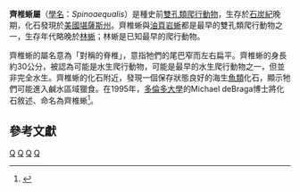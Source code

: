 {{Automatic Taxobox
| taxon = Spinoaequalis
| authority = deBraga & Reisz, 1995
| status = fossil
| fossil_range = {{fossil_range|300}}晚石炭世
| image = Spinoaequalis schultzei reconstruction.jpg
| image_caption = 复原
| type_species = '''齊椎蜥<br>''Spinoaequalis schultzei'''''
| type_species_authority = deBraga &Reisz, 1995 
}}
'''齊椎蜥屬'''（[[學名|學名]]：''Spinoaequalis''）是種史前[[雙孔類|雙孔類]][[爬行動物|爬行動物]]，生存於[[石炭紀|石炭紀]]晚期，化石發現於[[美國|美國]][[堪薩斯州|堪薩斯州]]。齊椎蜥與[[油頁岩蜥|油頁岩蜥]]都是最早的雙孔類爬行動物之一，生存年代略晚於[[林蜥|林蜥]]；林蜥是已知最早的爬行動物。

齊椎蜥的屬名意為「對稱的脊椎」，意指牠們的尾巴窄而左右扁平。齊椎蜥的身長約30公分，被認為可能是水生爬行動物，可能是最早的水生爬行動物之一，但並非完全水生。齊椎蜥的化石附近，發現一個保存狀態良好的海生[[魚類|魚類]]化石，顯示牠們可能進入鹹水區域獵食。在1995年，[[多倫多大學|多倫多大學]]的Michael deBraga博士將化石敘述、命名為齊椎蜥<ref name=DMRR95>{{cite journal |last=deBraga |first=Michael |coauthors=and Reisz, Robert R. |year=1995 |title=A new diapsid reptile from the uppermost Carboniferous (Stephanian) of Kansas |journal=Palaeontology |volume=38 |issue=1 |pages=199–212 |url=http://palaeontology.palass-pubs.org/pdf/Vol%2038/Pages%20199-212.pdf |format=pdf |deadurl=yes |archiveurl=https://web.archive.org/web/20110928155210/http://palaeontology.palass-pubs.org/pdf/Vol%2038/Pages%20199-212.pdf |archivedate=2011-09-28 }}</ref>。

==參考文獻==
{{Reflist}}
{{Taxonbar}}
[[Category:纖肢龍目|Q]]
[[Category:石炭紀爬行動物|Q]]
[[Category:海生爬行動物|Q]]
[[Category:_1995年描述的分类群|Q]]

{{Paleo-reptile-stub}}